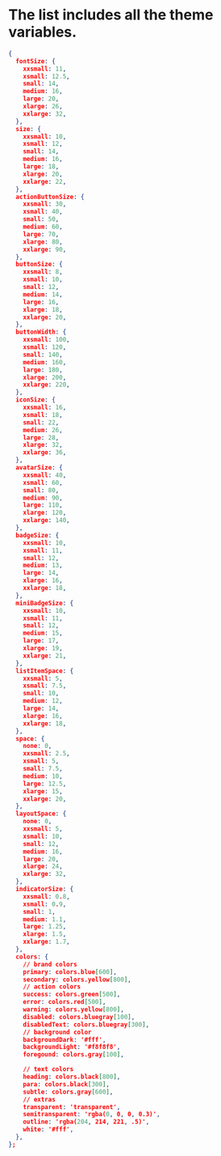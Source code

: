 
<Meta title="Guide|Theme" />

# The list includes all the theme variables.

```json
{
  fontSize: {
    xxsmall: 11,
    xsmall: 12.5,
    small: 14,
    medium: 16,
    large: 20,
    xlarge: 26,
    xxlarge: 32,
  },
  size: {
    xxsmall: 10,
    xsmall: 12,
    small: 14,
    medium: 16,
    large: 18,
    xlarge: 20,
    xxlarge: 22,
  },
  actionButtonSize: {
    xxsmall: 30,
    xsmall: 40,
    small: 50,
    medium: 60,
    large: 70,
    xlarge: 80,
    xxlarge: 90,
  },
  buttonSize: {
    xxsmall: 8,
    xsmall: 10,
    small: 12,
    medium: 14,
    large: 16,
    xlarge: 18,
    xxlarge: 20,
  },
  buttonWidth: {
    xxsmall: 100,
    xsmall: 120,
    small: 140,
    medium: 160,
    large: 180,
    xlarge: 200,
    xxlarge: 220,
  },
  iconSize: {
    xxsmall: 16,
    xsmall: 18,
    small: 22,
    medium: 26,
    large: 28,
    xlarge: 32,
    xxlarge: 36,
  },
  avatarSize: {
    xxsmall: 40,
    xsmall: 60,
    small: 80,
    medium: 90,
    large: 110,
    xlarge: 120,
    xxlarge: 140,
  },
  badgeSize: {
    xxsmall: 10,
    xsmall: 11,
    small: 12,
    medium: 13,
    large: 14,
    xlarge: 16,
    xxlarge: 18,
  },
  miniBadgeSize: {
    xxsmall: 10,
    xsmall: 11,
    small: 12,
    medium: 15,
    large: 17,
    xlarge: 19,
    xxlarge: 21,
  },
  listItemSpace: {
    xxsmall: 5,
    xsmall: 7.5,
    small: 10,
    medium: 12,
    large: 14,
    xlarge: 16,
    xxlarge: 18,
  },
  space: {
    none: 0,
    xxsmall: 2.5,
    xsmall: 5,
    small: 7.5,
    medium: 10,
    large: 12.5,
    xlarge: 15,
    xxlarge: 20,
  },
  layoutSpace: {
    none: 0,
    xxsmall: 5,
    xsmall: 10,
    small: 12,
    medium: 16,
    large: 20,
    xlarge: 24,
    xxlarge: 32,
  },
  indicatorSize: {
    xxsmall: 0.8,
    xsmall: 0.9,
    small: 1,
    medium: 1.1,
    large: 1.25,
    xlarge: 1.5,
    xxlarge: 1.7,
  },
  colors: {
    // brand colors
    primary: colors.blue[600],
    secondary: colors.yellow[800],
    // action colors
    success: colors.green[500],
    error: colors.red[500],
    warning: colors.yellow[800],
    disabled: colors.bluegray[100],
    disabledText: colors.bluegray[300],
    // background color
    backgroundDark: '#fff',
    backgroundLight: '#f8f8f8',
    foregound: colors.gray[100],

    // text colors
    heading: colors.black[800],
    para: colors.black[300],
    subtle: colors.gray[600],
    // extras
    transparent: 'transparent',
    semitransparent: 'rgba(0, 0, 0, 0.3)',
    outline: 'rgba(204, 214, 221, .5)',
    white: '#fff',
  },
};
```
